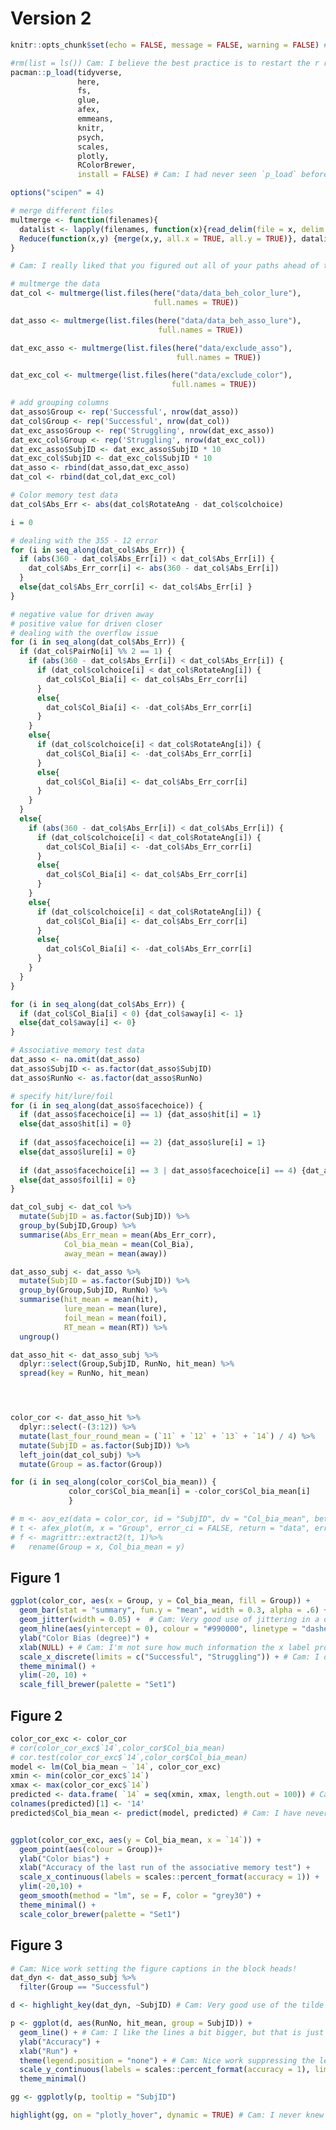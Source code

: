# Version 2 

```r
knitr::opts_chunk$set(echo = FALSE, message = FALSE, warning = FALSE) # Cam: I like that you set this up ahead of time; very efficient!
```

```r
#rm(list = ls()) Cam: I believe the best practice is to restart the r ression every time you run your code. This would seem to obviate the need for `rm(list = ls ())
pacman::p_load(tidyverse, 
               here, 
               fs, 
               glue, 
               afex, 
               emmeans, 
               knitr, 
               psych, 
               scales, 
               plotly, 
               RColorBrewer, 
               install = FALSE) # Cam: I had never seen `p_load` before, this is very nifty! My one concern is that it is generally frowned upon to load packages on someone else computers. I included the `install = FALSE` argument here. 

options("scipen" = 4)
```

```r
# merge different files
multmerge <- function(filenames){
  datalist <- lapply(filenames, function(x){read_delim(file = x, delim = "\t")})
  Reduce(function(x,y) {merge(x,y, all.x = TRUE, all.y = TRUE)}, datalist)
}
```

```r
# Cam: I really liked that you figured out all of your paths ahead of time! I also found your use of `dir` ingenious. I did note that `full.names` argument in the `list.files()` function may be able to cut out a couple of steps in the process and remove the need to figure out the the paths ahead of time. 

# multmerge the data
dat_col <- multmerge(list.files(here("data/data_beh_color_lure"), 
                                full.names = TRUE))

dat_asso <- multmerge(list.files(here("data/data_beh_asso_lure"), 
                                 full.names = TRUE))

dat_exc_asso <- multmerge(list.files(here("data/exclude_asso"), 
                                     full.names = TRUE))

dat_exc_col <- multmerge(list.files(here("data/exclude_color"), 
                                    full.names = TRUE))

# add grouping columns
dat_asso$Group <- rep('Successful', nrow(dat_asso))
dat_col$Group <- rep('Successful', nrow(dat_col))
dat_exc_asso$Group <- rep('Struggling', nrow(dat_exc_asso))
dat_exc_col$Group <- rep('Struggling', nrow(dat_exc_col))
dat_exc_asso$SubjID <- dat_exc_asso$SubjID * 10
dat_exc_col$SubjID <- dat_exc_col$SubjID * 10
dat_asso <- rbind(dat_asso,dat_exc_asso)
dat_col <- rbind(dat_col,dat_exc_col)
```


```r
# Color memory test data
dat_col$Abs_Err <- abs(dat_col$RotateAng - dat_col$colchoice)

i = 0

# dealing with the 355 - 12 error
for (i in seq_along(dat_col$Abs_Err)) {
  if (abs(360 - dat_col$Abs_Err[i]) < dat_col$Abs_Err[i]) {
    dat_col$Abs_Err_corr[i] <- abs(360 - dat_col$Abs_Err[i])
  }
  else{dat_col$Abs_Err_corr[i] <- dat_col$Abs_Err[i] }
}
```

```r
# negative value for driven away
# positive value for driven closer
# dealing with the overflow issue
for (i in seq_along(dat_col$Abs_Err)) {
  if (dat_col$PairNo[i] %% 2 == 1) {
    if (abs(360 - dat_col$Abs_Err[i]) < dat_col$Abs_Err[i]) {
      if (dat_col$colchoice[i] < dat_col$RotateAng[i]) {
        dat_col$Col_Bia[i] <- dat_col$Abs_Err_corr[i]
      }
      else{
        dat_col$Col_Bia[i] <- -dat_col$Abs_Err_corr[i]
      }
    }
    else{
      if (dat_col$colchoice[i] < dat_col$RotateAng[i]) {
        dat_col$Col_Bia[i] <- -dat_col$Abs_Err_corr[i]
      }
      else{
        dat_col$Col_Bia[i] <- dat_col$Abs_Err_corr[i]
      }
    }
  }
  else{
    if (abs(360 - dat_col$Abs_Err[i]) < dat_col$Abs_Err[i]) {
      if (dat_col$colchoice[i] < dat_col$RotateAng[i]) {
        dat_col$Col_Bia[i] <- -dat_col$Abs_Err_corr[i]
      }
      else{
        dat_col$Col_Bia[i] <- dat_col$Abs_Err_corr[i]
      }
    }
    else{
      if (dat_col$colchoice[i] < dat_col$RotateAng[i]) {
        dat_col$Col_Bia[i] <- dat_col$Abs_Err_corr[i]
      }
      else{
        dat_col$Col_Bia[i] <- -dat_col$Abs_Err_corr[i]
      }
    }
  }
}

```

```r
for (i in seq_along(dat_col$Abs_Err)) {
  if (dat_col$Col_Bia[i] < 0) {dat_col$away[i] <- 1}
  else{dat_col$away[i] <- 0}
}
```



```r
# Associative memory test data
dat_asso <- na.omit(dat_asso)
dat_asso$SubjID <- as.factor(dat_asso$SubjID)
dat_asso$RunNo <- as.factor(dat_asso$RunNo)

# specify hit/lure/foil
for (i in seq_along(dat_asso$facechoice)) {
  if (dat_asso$facechoice[i] == 1) {dat_asso$hit[i] = 1}
  else{dat_asso$hit[i] = 0}
  
  if (dat_asso$facechoice[i] == 2) {dat_asso$lure[i] = 1}
  else{dat_asso$lure[i] = 0}
  
  if (dat_asso$facechoice[i] == 3 | dat_asso$facechoice[i] == 4) {dat_asso$foil[i] = 1}
  else{dat_asso$foil[i] = 0}
}
```

```r
dat_col_subj <- dat_col %>% 
  mutate(SubjID = as.factor(SubjID)) %>% 
  group_by(SubjID,Group) %>% 
  summarise(Abs_Err_mean = mean(Abs_Err_corr),
            Col_bia_mean = mean(Col_Bia),
            away_mean = mean(away))
```


```r
dat_asso_subj <- dat_asso %>% 
  mutate(SubjID = as.factor(SubjID)) %>% 
  group_by(Group,SubjID, RunNo) %>% 
  summarise(hit_mean = mean(hit),
            lure_mean = mean(lure),
            foil_mean = mean(foil),
            RT_mean = mean(RT)) %>% 
  ungroup()

dat_asso_hit <- dat_asso_subj %>% 
  dplyr::select(Group,SubjID, RunNo, hit_mean) %>% 
  spread(key = RunNo, hit_mean)




color_cor <- dat_asso_hit %>% 
  dplyr::select(-(3:12)) %>% 
  mutate(last_four_round_mean = (`11` + `12` + `13` + `14`) / 4) %>% 
  mutate(SubjID = as.factor(SubjID)) %>% 
  left_join(dat_col_subj) %>% 
  mutate(Group = as.factor(Group))

for (i in seq_along(color_cor$Col_bia_mean)) {
             color_cor$Col_bia_mean[i] = -color_cor$Col_bia_mean[i]
             }

# m <- aov_ez(data = color_cor, id = "SubjID", dv = "Col_bia_mean", between = "Group")
# t <- afex_plot(m, x = "Group", error_ci = FALSE, return = "data", error = "between")
# f <- magrittr::extract2(t, 1)%>%
#   rename(Group = x, Col_bia_mean = y)
```



## Figure 1
```r
ggplot(color_cor, aes(x = Group, y = Col_bia_mean, fill = Group)) +
  geom_bar(stat = "summary", fun.y = "mean", width = 0.3, alpha = .6) + # Cam: Great use of summarizing by mean inside a geom_bar!
  geom_jitter(width = 0.05) +  # Cam: Very good use of jittering in a dimension that does not reflect a variable!
  geom_hline(aes(yintercept = 0), colour = "#990000", linetype = "dashed") + # Cam: I really like this dashed line. It makes it clear that we are looking at the bars distances from 0. 
  ylab("Color Bias (degree)") +
  xlab(NULL) + # Cam: I'm not sure how much information the x label provided beyond the group names alones. 
  scale_x_discrete(limits = c("Successful", "Struggling")) + # Cam: I didn't know you could set axis limits using discrete variables. Very cool!
  theme_minimal() + 
  ylim(-20, 10) +
  scale_fill_brewer(palette = "Set1") 
```


## Figure 2
```r
color_cor_exc <- color_cor
# cor(color_cor_exc$`14`,color_cor$Col_bia_mean)
# cor.test(color_cor_exc$`14`,color_cor$Col_bia_mean)
model <- lm(Col_bia_mean ~ `14`, color_cor_exc)
xmin <- min(color_cor_exc$`14`)
xmax <- max(color_cor_exc$`14`)
predicted <- data.frame( `14` = seq(xmin, xmax, length.out = 100)) # Cam: Great use of sequence to give you values between the xmin and xmax.
colnames(predicted)[1] <- '14'
predicted$Col_bia_mean <- predict(model, predicted) # Cam: I have never come across the predict function. Awesome!


ggplot(color_cor_exc, aes(y = Col_bia_mean, x = `14`)) +
  geom_point(aes(colour = Group))+
  ylab("Color bias") +
  xlab("Accuracy of the last run of the associative memory test") +
  scale_x_continuous(labels = scales::percent_format(accuracy = 1)) + 
  ylim(-20,10) +
  geom_smooth(method = "lm", se = F, color = "grey30") +
  theme_minimal() +
  scale_color_brewer(palette = "Set1")
```


## Figure 3
```r
# Cam: Nice work setting the figure captions in the block heads!
dat_dyn <- dat_asso_subj %>% 
  filter(Group == "Successful")

d <- highlight_key(dat_dyn, ~SubjID) # Cam: Very good use of the tilde to separate highlighting by subject id. 

p <- ggplot(d, aes(RunNo, hit_mean, group = SubjID)) +
  geom_line() + # Cam: I like the lines a bit bigger, but that is just personal preference. 
  ylab("Accuracy") +
  xlab("Run") + 
  theme(legend.position = "none") + # Cam: Nice work suppressing the legend. It was definitely not needed!
  scale_y_continuous(labels = scales::percent_format(accuracy = 1), limits = c(0, 1)) + # Cam: Moving the ylim inside scale_y_continuous should allow you to get the limits running from 0 to 100.  
  theme_minimal() 

gg <- ggplotly(p, tooltip = "SubjID") 

highlight(gg, on = "plotly_hover", dynamic = TRUE) # Cam: I never knew how to do this! This is awesome!
```


